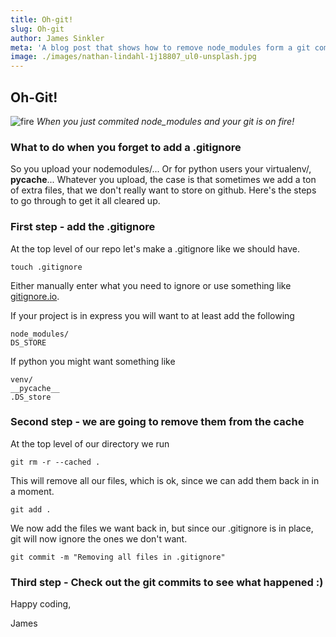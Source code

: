 ```yaml
---
title: Oh-git!
slug: Oh-git
author: James Sinkler
meta: 'A blog post that shows how to remove node_modules form a git commit. git node_modules undo commit undo git'
image: ./images/nathan-lindahl-1j18807_ul0-unsplash.jpg
---
```


## Oh-Git!
![fire](./images/nathan-lindahl-1j18807_ul0-unsplash.jpg)
<em>When you just commited node_modules and your git is on fire!</em>

### What to do when you forget to add a .gitignore

So you upload your nodemodules/...
Or for python users your virtualenv/, __pycache__...
Whatever you upload, the case is that sometimes we add a ton of extra files, that we don't really want to store on github. Here's the steps to go through to get it all cleared up.


### First step - add the .gitignore
At the top level of our repo let's make a .gitignore like we should have.
```
touch .gitignore
```
Either manually enter what you need to ignore or use something like <a href=
'gitignore.io'>gitignore.io</a>.

If your project is in express you will want to at least add the following
```
node_modules/
DS_STORE
```
If python you might want something like
```
venv/
__pycache__
.DS_store
```
### Second step - we are going to remove them from the cache
At the top level of our directory we run
```
git rm -r --cached .
```
This will remove all our files, which is ok, since we can add them back in in a moment.
```
git add .
```
We now add the files we want back in, but since our .gitignore is in place, git will now ignore the ones we don't want.
```
git commit -m "Removing all files in .gitignore"
```


### Third step -  Check out the git commits to see what happened :)

Happy coding,

James
